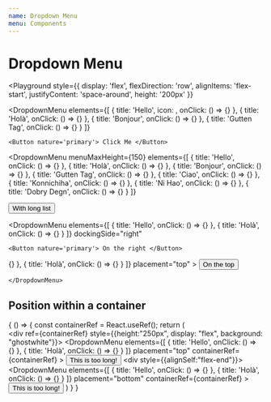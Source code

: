```yaml
---
name: Dropdown Menu
menu: Components
---
```



# Dropdown Menu

<Playground
  style={{
    display: 'flex',
    flexDirection: 'row',
    alignItems: 'flex-start',
    justifyContent: 'space-around',
    height: '200px'
  }}
>
  <DropdownMenu
    elements={[
      {
        title: 'Hello',
        icon: <PhoneIcon />,
        onClick: () => {}
      },
      {
        title: 'Holà',
        onClick: () => {}
      },
      {
        title: 'Bonjour',
        onClick: () => {}
      },
      {
        title: 'Gutten Tag',
        onClick: () => {}
      }
    ]}
  >
    <Button nature='primary'> Click Me </Button>

  </DropdownMenu>

<DropdownMenu
  menuMaxHeight={150}
  elements={[
    {
      title: 'Hello',
      onClick: () => {}
    },
    {
      title: 'Holà',
      onClick: () => {}
    },
    {
      title: 'Bonjour',
      onClick: () => {}
    },
    {
      title: 'Gutten Tag',
      onClick: () => {}
    },
    {
      title: 'Ciao',
      onClick: () => {}
    },
    {
      title: 'Konnichiha',
      onClick: () => {}
    },
    {
      title: 'Ni Hao',
      onClick: () => {}
    },
    {
      title: 'Dobry Degn',
      onClick: () => {}
    }
  ]}
>
  <Button nature='primary'> With long list </Button>
</DropdownMenu>

  <DropdownMenu
    elements={[
      {
        title: 'Hello',
        onClick: () => {}
      },
      {
        title: 'Holà',
        onClick: () => {}
      }
    ]}
    dockingSide="right"
  >
    <Button nature='primary'> On the right </Button>

  </DropdownMenu>

  <div style={{alignSelf: 'flex-end'}}>
    <DropdownMenu
      elements={[
        {
          title: 'Hello',
          onClick: () => {}
        },
        {
          title: 'Holà',
          onClick: () => {}
        }
      ]}
      placement="top"
    >
      <Button nature='primary'> On the top </Button>

    </DropdownMenu>
  </div>

</Playground>

## Position within a container

<Playground >

  {
    () => {
      const containerRef = React.useRef();
      return (  
        <div ref={containerRef} style={{height:"250px", display: "flex", background: "ghostwhite"}}>
          <DropdownMenu
            elements={[
              {
                title: 'Hello',
                onClick: () => {}
              },
              {
                title: 'Holà',
                onClick: () => {}
              }
            ]}
            placement="top"
            containerRef={containerRef}
          >
            <Button nature='primary'>This is too long!</Button>
          </DropdownMenu>
          <div style={{alignSelf:"flex-end"}}>
            <DropdownMenu
              elements={[
                {
                  title: 'Hello',
                  onClick: () => {}
                },
                {
                  title: 'Holà',
                  onClick: () => {}
                }
              ]}
              placement="bottom"
              containerRef={containerRef}
            >
              <Button nature='primary'>This is too long!</Button>
            </DropdownMenu>
          </div>
        </div>
      )
    }
  }
</Playground>